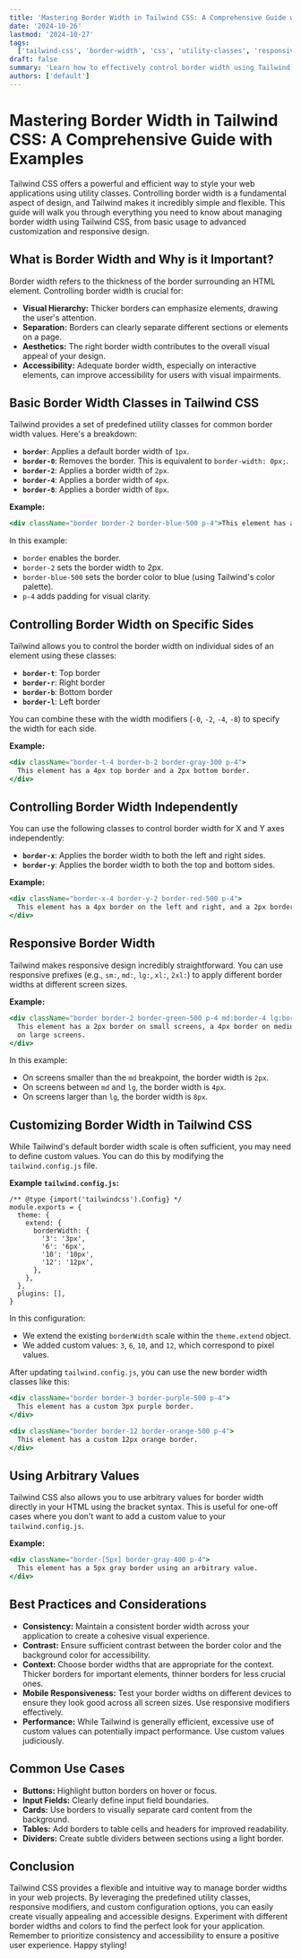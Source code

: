 ```yaml
---
title: 'Mastering Border Width in Tailwind CSS: A Comprehensive Guide with Examples'
date: '2024-10-26'
lastmod: '2024-10-27'
tags:
  ['tailwind-css', 'border-width', 'css', 'utility-classes', 'responsive-design', 'web-development']
draft: false
summary: 'Learn how to effectively control border width using Tailwind CSS utility classes. This comprehensive guide covers everything from basic border widths to responsive variations and custom configurations, complete with practical code examples.'
authors: ['default']
---
```


# Mastering Border Width in Tailwind CSS: A Comprehensive Guide with Examples

Tailwind CSS offers a powerful and efficient way to style your web applications using utility classes. Controlling border width is a fundamental aspect of design, and Tailwind makes it incredibly simple and flexible. This guide will walk you through everything you need to know about managing border width using Tailwind CSS, from basic usage to advanced customization and responsive design.

## What is Border Width and Why is it Important?

Border width refers to the thickness of the border surrounding an HTML element. Controlling border width is crucial for:

- **Visual Hierarchy:** Thicker borders can emphasize elements, drawing the user's attention.
- **Separation:** Borders can clearly separate different sections or elements on a page.
- **Aesthetics:** The right border width contributes to the overall visual appeal of your design.
- **Accessibility:** Adequate border width, especially on interactive elements, can improve accessibility for users with visual impairments.

## Basic Border Width Classes in Tailwind CSS

Tailwind provides a set of predefined utility classes for common border width values. Here's a breakdown:

- **`border`**: Applies a default border width of `1px`.
- **`border-0`**: Removes the border. This is equivalent to `border-width: 0px;`.
- **`border-2`**: Applies a border width of `2px`.
- **`border-4`**: Applies a border width of `4px`.
- **`border-8`**: Applies a border width of `8px`.

**Example:**

```jsx
<div className="border border-2 border-blue-500 p-4">This element has a 2px blue border.</div>
```

In this example:

- `border` enables the border.
- `border-2` sets the border width to 2px.
- `border-blue-500` sets the border color to blue (using Tailwind's color palette).
- `p-4` adds padding for visual clarity.

## Controlling Border Width on Specific Sides

Tailwind allows you to control the border width on individual sides of an element using these classes:

- **`border-t`**: Top border
- **`border-r`**: Right border
- **`border-b`**: Bottom border
- **`border-l`**: Left border

You can combine these with the width modifiers (`-0`, `-2`, `-4`, `-8`) to specify the width for each side.

**Example:**

```jsx
<div className="border-t-4 border-b-2 border-gray-300 p-4">
  This element has a 4px top border and a 2px bottom border.
</div>
```

## Controlling Border Width Independently

You can use the following classes to control border width for X and Y axes independently:

- **`border-x`**: Applies the border width to both the left and right sides.
- **`border-y`**: Applies the border width to both the top and bottom sides.

**Example:**

```jsx
<div className="border-x-4 border-y-2 border-red-500 p-4">
  This element has a 4px border on the left and right, and a 2px border on the top and bottom.
</div>
```

## Responsive Border Width

Tailwind makes responsive design incredibly straightforward. You can use responsive prefixes (e.g., `sm:`, `md:`, `lg:`, `xl:`, `2xl:`) to apply different border widths at different screen sizes.

**Example:**

```jsx
<div className="border border-2 border-green-500 p-4 md:border-4 lg:border-8">
  This element has a 2px border on small screens, a 4px border on medium screens, and an 8px border
  on large screens.
</div>
```

In this example:

- On screens smaller than the `md` breakpoint, the border width is `2px`.
- On screens between `md` and `lg`, the border width is `4px`.
- On screens larger than `lg`, the border width is `8px`.

## Customizing Border Width in Tailwind CSS

While Tailwind's default border width scale is often sufficient, you may need to define custom values. You can do this by modifying the `tailwind.config.js` file.

**Example `tailwind.config.js`:**

```plaintext
/** @type {import('tailwindcss').Config} */
module.exports = {
  theme: {
    extend: {
      borderWidth: {
        '3': '3px',
        '6': '6px',
        '10': '10px',
        '12': '12px',
      },
    },
  },
  plugins: [],
}
```

In this configuration:

- We extend the existing `borderWidth` scale within the `theme.extend` object.
- We added custom values: `3`, `6`, `10`, and `12`, which correspond to pixel values.

After updating `tailwind.config.js`, you can use the new border width classes like this:

```jsx
<div className="border border-3 border-purple-500 p-4">
  This element has a custom 3px purple border.
</div>

<div className="border border-12 border-orange-500 p-4">
  This element has a custom 12px orange border.
</div>
```

## Using Arbitrary Values

Tailwind CSS also allows you to use arbitrary values for border width directly in your HTML using the bracket syntax. This is useful for one-off cases where you don't want to add a custom value to your `tailwind.config.js`.

**Example:**

```jsx
<div className="border-[5px] border-gray-400 p-4">
  This element has a 5px gray border using an arbitrary value.
</div>
```

## Best Practices and Considerations

- **Consistency:** Maintain a consistent border width across your application to create a cohesive visual experience.
- **Contrast:** Ensure sufficient contrast between the border color and the background color for accessibility.
- **Context:** Choose border widths that are appropriate for the context. Thicker borders for important elements, thinner borders for less crucial ones.
- **Mobile Responsiveness:** Test your border widths on different devices to ensure they look good across all screen sizes. Use responsive modifiers effectively.
- **Performance:** While Tailwind is generally efficient, excessive use of custom values can potentially impact performance. Use custom values judiciously.

## Common Use Cases

- **Buttons:** Highlight button borders on hover or focus.
- **Input Fields:** Clearly define input field boundaries.
- **Cards:** Use borders to visually separate card content from the background.
- **Tables:** Add borders to table cells and headers for improved readability.
- **Dividers:** Create subtle dividers between sections using a light border.

## Conclusion

Tailwind CSS provides a flexible and intuitive way to manage border widths in your web projects. By leveraging the predefined utility classes, responsive modifiers, and custom configuration options, you can easily create visually appealing and accessible designs. Experiment with different border widths and colors to find the perfect look for your application. Remember to prioritize consistency and accessibility to ensure a positive user experience. Happy styling!
